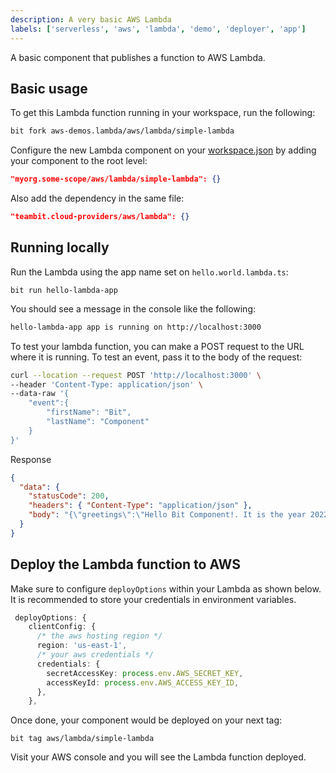 ```yaml
---
description: A very basic AWS Lambda
labels: ['serverless', 'aws', 'lambda', 'demo', 'deployer', 'app']
---
```


A basic component that publishes a function to AWS Lambda.

## Basic usage

To get this Lambda function running in your workspace, run the following:

```sh
bit fork aws-demos.lambda/aws/lambda/simple-lambda
```

Configure the new Lambda component on your [workspace.json](https://bit.dev/teambit/workspace/content/workspace-configuration/~compositions) by adding your component to the root level:

```json
"myorg.some-scope/aws/lambda/simple-lambda": {}
```

Also add the dependency in the same file:

```json
"teambit.cloud-providers/aws/lambda": {}
```

## Running locally

Run the Lambda using the app name set on `hello.world.lambda.ts`:

```
bit run hello-lambda-app
```

You should see a message in the console like the following:

```sh
hello-lambda-app app is running on http://localhost:3000
```

To test your lambda function, you can make a POST request to the URL where it is running.
To test an event, pass it to the body of the request:

```sh
curl --location --request POST 'http://localhost:3000' \
--header 'Content-Type: application/json' \
--data-raw '{
    "event":{
        "firstName": "Bit",
        "lastName": "Component"
    }
}'
```

Response

```json
{
  "data": {
    "statusCode": 200,
    "headers": { "Content-Type": "application/json" },
    "body": "{\"greetings\":\"Hello Bit Component!. It is the year 2022\"}"
  }
}
```

## Deploy the Lambda function to AWS

Make sure to configure `deployOptions` within your Lambda as shown below. It is recommended to store your credentials in environment variables.

```ts
 deployOptions: {
    clientConfig: {
      /* the aws hosting region */
      region: 'us-east-1',
      /* your aws credentials */
      credentials: {
        secretAccessKey: process.env.AWS_SECRET_KEY,
        accessKeyId: process.env.AWS_ACCESS_KEY_ID,
      },
    },
```

Once done, your component would be deployed on your next tag:

```
bit tag aws/lambda/simple-lambda
```

Visit your AWS console and you will see the Lambda function deployed.
